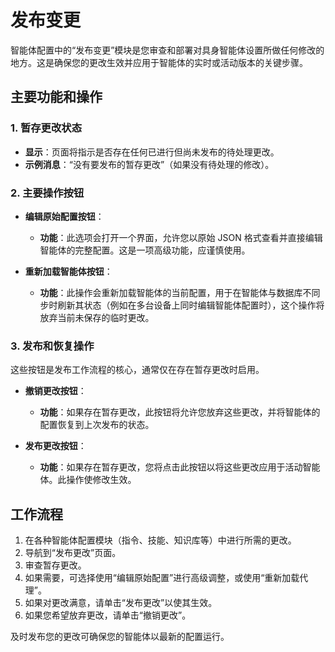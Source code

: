# 发布变更

智能体配置中的“发布变更”模块是您审查和部署对具身智能体设置所做任何修改的地方。这是确保您的更改生效并应用于智能体的实时或活动版本的关键步骤。

## 主要功能和操作

### 1. 暂存更改状态

- **显示**：页面将指示是否存在任何已进行但尚未发布的待处理更改。
- **示例消息**：“没有要发布的暂存更改”（如果没有待处理的修改）。

### 2. 主要操作按钮

- **编辑原始配置按钮**：
    - **功能**：此选项会打开一个界面，允许您以原始 JSON 格式查看并直接编辑智能体的完整配置。这是一项高级功能，应谨慎使用。

- **重新加载智能体按钮**：
    - **功能**：此操作会重新加载智能体的当前配置，用于在智能体与数据库不同步时刷新其状态（例如在多台设备上同时编辑智能体配置时），这个操作将放弃当前未保存的临时更改。

### 3. 发布和恢复操作

这些按钮是发布工作流程的核心，通常仅在存在暂存更改时启用。

- **撤销更改按钮**：
    - **功能**：如果存在暂存更改，此按钮将允许您放弃这些更改，并将智能体的配置恢复到上次发布的状态。

- **发布更改按钮**：
    - **功能**：如果存在暂存更改，您将点击此按钮以将这些更改应用于活动智能体。此操作使修改生效。

## 工作流程

1.  在各种智能体配置模块（指令、技能、知识库等）中进行所需的更改。
2.  导航到“发布更改”页面。
3.  审查暂存更改。
4.  如果需要，可选择使用“编辑原始配置”进行高级调整，或使用“重新加载代理”。
5.  如果对更改满意，请单击“发布更改”以使其生效。
6.  如果您希望放弃更改，请单击“撤销更改”。

及时发布您的更改可确保您的智能体以最新的配置运行。
